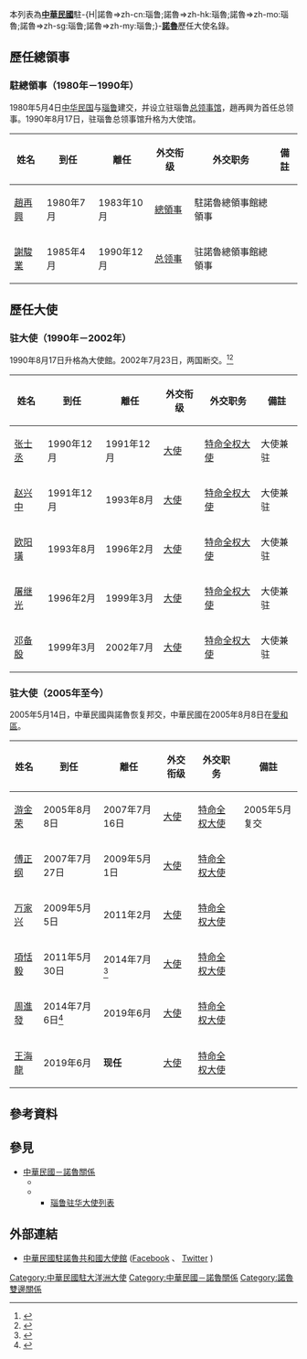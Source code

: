 本列表為'''[[中華民國|中華民國]]'''駐-{H|諾魯=>zh-cn:瑙鲁;諾魯=>zh-hk:瑙魯;諾魯=>zh-mo:瑙魯;諾魯=>zh-sg:瑙鲁;諾魯=>zh-my:瑙鲁;}-'''[[諾魯|諾魯]]'''歷任大使名錄。

==歷任總領事==
=== {{ROC}}駐{{NRU}}總領事（1980年－1990年） ===
1980年5月4日[[中华民国|中华民国]]与[[瑙鲁|瑙鲁]]建交，并设立驻瑙鲁[[总领事馆|总领事馆]]，趙再興为首任总领事。1990年8月17日，驻瑙鲁总领事馆升格为大使馆。
{| class="wikitable" 
|- 
!姓名
!到任
!離任
!外交衔级
!外交职务
!colspan="2" | 備註
|-
| [[趙再興|趙再興]]
| 1980年7月
| 1983年10月
| [[總領事|總領事]]
| 駐諾魯總領事館總領事
|
|-
| [[謝駿業|謝駿業]]
| 1985年4月
| 1990年12月
| [[总领事|总领事]]
| 驻諾魯總領事館總領事
|
|}

==歷任大使==
=== {{ROC}}驻{{NRU}}大使（1990年－2002年） ===
1990年8月17日升格為大使館。2002年7月23日，两国断交。<ref>{{cite web|url=http://www7.www.gov.tw/todaytw/2007/international/ch02/3-2-02-6.html|title=諾魯共和國（資料由中央通訊社提供）|date=2007}}{{dead link|date=2017年11月 |bot=InternetArchiveBot |fix-attempted=yes }}</ref><ref>{{cite book|title=《台灣歷史辭典》（附錄）|author=許雪姬|publisher=行政院文化建設委員會|chapter=中華民國歷任駐外大使(遷臺後，1949~2003.10)}}</ref>

{| class="wikitable" 
|- 
!姓名
!到任
!離任
!外交衔级
!外交职务
!colspan="2" | 備註
|-
| [[张士丞|张士丞]]
| 1990年12月
| 1991年12月
| [[大使|大使]]
| [[特命全权大使|特命全权大使]]
|  {{SOL}}大使兼驻
|-
| [[赵兴中|赵兴中]]
| 1991年12月
| 1993年8月
| [[大使|大使]]
| [[特命全权大使|特命全权大使]]
|  {{SOL}}大使兼驻
|-
| [[欧阳璜|欧阳璜]]
| 1993年8月
| 1996年2月
| [[大使|大使]]
| [[特命全权大使|特命全权大使]]
| {{TGA}}大使兼驻
|-
| [[屠继光|屠继光]]
| 1996年2月
| 1999年3月
| [[大使|大使]]
| [[特命全权大使|特命全权大使]]
| {{TGA}}大使兼驻
|-
| [[邓备殷|邓备殷]]
| 1999年3月
| 2002年7月
| [[大使|大使]]
| [[特命全权大使|特命全权大使]]
| {{SOL}}大使兼驻
|}

=== {{ROC}}驻{{NRU}}大使（2005年至今） ===
2005年5月14日，中華民國與諾魯恢复邦交，中華民國在2005年8月8日在[[愛和區|愛和區]]{{link-ja|中華民國駐諾魯大使館|在ナウル中華民国大使館|復設大使館}}。

{| class="wikitable" 
|- 
!姓名
!到任
!離任
!外交衔级
!外交职务
!colspan="2" | 備註
|-
| [[游金荣|游金荣]]
| 2005年8月8日
| 2007年7月16日
| [[大使|大使]]
| [[特命全权大使|特命全权大使]]
| 2005年5月复交
|-
| [[傅正纲|傅正纲]]
| 2007年7月27日
| 2009年5月1日
| [[大使|大使]]
| [[特命全权大使|特命全权大使]]
|
|-
| [[万家兴|万家兴]]
| 2009年5月5日
| 2011年2月
| [[大使|大使]]
| [[特命全权大使|特命全权大使]]
|
|-
| [[項恬毅|項恬毅]]
| 2011年5月30日
| 2014年7月<ref>{{Cite web |url=http://www.mofa.gov.tw/News_Content.aspx?n=BD3B450373053909&s=5258AAADDC253534 |title=諾魯電視台專訪駐館項恬毅大使 (駐諾魯共和國大使館)日期：2014/07/02資料來源：公眾外交協調會 |accessdate=2015-04-28 |archive-date=2014-09-04 |archive-url=https://web.archive.org/web/20140904080751/http://www.mofa.gov.tw/News_Content.aspx?n=BD3B450373053909&s=5258AAADDC253534 |dead-url=no }}</ref>
| [[大使|大使]]
| [[特命全权大使|特命全权大使]]
|
|-
| [[周進發|周進發]]
|2014年7月6日<ref name="NPF">{{cite news|url=http://www.cna.com.tw/news/aopl/201407080219-1.aspx|title=駐諾魯大使周進發呈遞到任國書|accessdate=2015-04-28|archive-date=2015-09-24|archive-url=https://web.archive.org/web/20150924075109/http://www.cna.com.tw/news/aopl/201407080219-1.aspx|dead-url=no}}</ref>
|2019年6月
| [[大使|大使]]
| [[特命全权大使|特命全权大使]]
|
|-
| [[王海龍（外交官）|王海龍]]
|2019年6月
| '''现任''' 
| [[大使|大使]]
| [[特命全权大使|特命全权大使]]
|
|}

==參考資料==
{{reflist}}

==參見==
*[[中華民國－諾魯關係|中華民國－諾魯關係]]
**{{link-ja|中華民國駐諾魯大使館|在ナウル中華民国大使館}}
**{{link-ja|諾魯駐華大使館|在中華民国ナウル大使館}}
***[[瑙鲁驻华大使列表|瑙鲁驻华大使列表]]

==外部連結==
*[http://www.taiwanembassy.org/NR/mp.asp?mp=687 中華民國駐諾魯共和國大使館] {{Wayback|url=http://www.taiwanembassy.org/NR/mp.asp?mp=687 |date=20160322015841 }}{{zh-tw}}{{en}}([https://www.facebook.com/TaiwanInNauru/ Facebook] {{Wayback|url=https://www.facebook.com/TaiwanInNauru/ |date=20200708043948 }}、<!--{{Wayback|url=https://www.facebook.com/TaiwanInNauru/ |date=20200708043948 }}-->[https://twitter.com/TW_Nauru Twitter] {{Wayback|url=https://twitter.com/TW_Nauru |date=20190221023333 }})<!--{{Wayback|url=https://twitter.com/TW_Nauru |date=20190221023333 }}-->

{{中華民國駐外大使}}

[[Category:中華民國駐大洋洲大使|Category:中華民國駐大洋洲大使]]
[[Category:中華民國－諾魯關係|Category:中華民國－諾魯關係]]
[[Category:諾魯雙邊關係|Category:諾魯雙邊關係]]